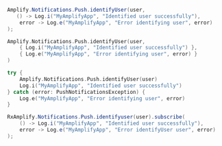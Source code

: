 <BlockSwitcher>
<Block name="Java">

```java
Amplify.Notifications.Push.identifyUser(user,
   () -> Log.i("MyAmplifyApp", "Identified user successfully"),
    error -> Log.e("MyAmplifyApp", "Error identifying user", error)
);
```

</Block>
<Block name="Kotlin - Callbacks">

```kotlin
Amplify.Notifications.Push.identifyUser(user,
    { Log.i("MyAmplifyApp", "Identified user successfully") },
    { Log.e("MyAmplifyApp", "Error identifying user", error) }
)
```

</Block>
<Block name="Kotlin - Coroutines">

```kotlin
try {
    Amplify.Notifications.Push.identifyUser(user)
    Log.i("MyAmplifyApp", "Identified user successfully")
} catch (error: PushNotificationsException) {
    Log.e("MyAmplifyApp", "Error identifying user", error)
}
```

</Block>
<Block name="RxJava">

```java
RxAmplify.Notifications.Push.identifyuser(user).subscribe(
    () -> Log.i("MyAmplifyApp", "Identified user successfully"),
    error -> Log.e("MyAmplifyApp", "Error identifyUser user", error)
);
```

</Block>
</BlockSwitcher>